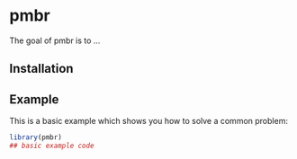 
# pmbr

<!-- badges: start -->
<!-- badges: end -->

The goal of pmbr is to ...

## Installation


## Example

This is a basic example which shows you how to solve a common problem:

``` r
library(pmbr)
## basic example code
```
